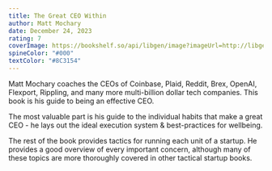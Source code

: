 ```yaml
---
title: The Great CEO Within
author: Matt Mochary
date: December 24, 2023
rating: 7
coverImage: https://bookshelf.so/api/libgen/image?imageUrl=http://libgen.is/covers/2519000/d0b8989aa6b985c39adffddd9c076410-d.jpg
spineColor: "#000"
textColor: "#8C3154"
---
```


Matt Mochary coaches the CEOs of Coinbase, Plaid, Reddit, Brex, OpenAI, Flexport, Rippling, and many more multi-billion dollar tech companies. This book is his guide to being an effective CEO.

The most valuable part is his guide to the individual habits that make a great CEO - he lays out the ideal execution system & best-practices for wellbeing.

The rest of the book provides tactics for running each unit of a startup. He provides a good overview of every important concern, although many of these topics are more thoroughly covered in other tactical startup books.
